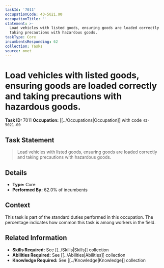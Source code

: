 ```yaml
---
taskId: '7011'
occupationCode: 43-5021.00
occupationTitle: ''
statement: >-
  Load vehicles with listed goods, ensuring goods are loaded correctly and
  taking precautions with hazardous goods.
taskType: Core
incumbentsResponding: 62
collection: Tasks
source: onet
---
```

# Load vehicles with listed goods, ensuring goods are loaded correctly and taking precautions with hazardous goods.

**Task ID:** 7011
**Occupation:** [[../Occupations|Occupation]] with code `43-5021.00`

## Task Statement

> Load vehicles with listed goods, ensuring goods are loaded correctly and taking precautions with hazardous goods.

## Details

- **Type:** Core
- **Performed By:** 62.0% of incumbents

## Context

This task is part of the standard duties performed in this occupation. The percentage indicates how common this task is among workers in the field.

## Related Information

- **Skills Required:** See [[../Skills|Skills]] collection
- **Abilities Required:** See [[../Abilities|Abilities]] collection
- **Knowledge Required:** See [[../Knowledge|Knowledge]] collection

